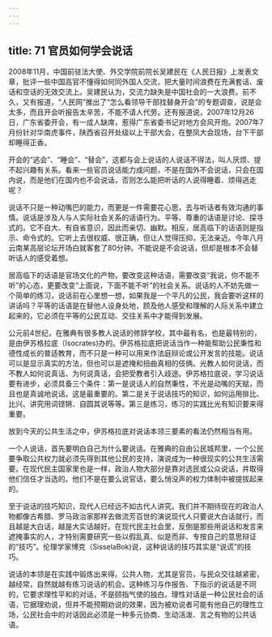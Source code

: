 ```yaml
---
---
---
```

title: 71 官员如何学会说话
---




2008年11月，中国前驻法大使、外交学院前院长吴建民在《人民日报》上发表文章，批评一些中国高官不懂得如何同外国人交流，把大量时间浪费在充满套话、废话和空话的无效交流上。吴建民认为，交流力缺失是中国社会的一大浪费。前不久，又有报道，“人民网”推出了“怎么看领导干部找替身开会”的专题调查，说是会太多，而且开会听报告太辛苦，不能不请人代劳。还有报道说，2007年12月26日，广东省委开会，有一成人缺席，惹得广东省委书记对地方会风开炮。2007年7月份针对华南虎事件，陕西省召开处级以上干部大会，在整凤大会现场，台下干部却睡得正香。

开会的“逃会”、“睡会”、“替会”，这都与会上说话的人说话不得法，叫人厌烦、提不起兴趣有关系。看来一些官员说话能力成问题，不是在国外不会说话，只会在国内说，而是他们在国内也不会说话，否则怎么能把听话的人说得睡着、烦得逃走呢？

说话不只是一种动嘴巴的能力，而更是一件需要花心思，去与听话者有效沟通的事情。说话是涉及人与人实际社会关系的话语行为。平等、尊重的话语是讨论、探寻式的。它不自大、有自省意识，因此而亲切、幽默。相反，居高临下的话语则是指示、命令式的。它听上去很权威、很正确，但让人觉得压抑，无法亲近。今年八月云南某高层论坛开场白就客套了80分钟。不能说是不会说话，但却是根本不会替听话人的感受着想。

居高临下的话语是官场文化的产物，要改变这种话语，需要改变“我说，你不能不听”的心态，更要改变“上面说，下面不能不听”的社会关系。说话的人不妨先做一个简单的练习，说话前在心里想一想，如果我是一个平凡的公民，我会要听这样的讲话吗？平等的话语是在替他人设身处地，顾及他人感受和理解的人际关系中建立起来的，它必须在平等的公民互动、交往关系中才能得到发展。

公元前4世纪，在雅典有很多教人说话的修辞学校，其中最有名，也是最特别的，是由伊苏格拉底（Isocrates)办的。伊苏格拉底把说话当作一种能帮助公民秉性和德性成长的普适教育，而不只是一种可以用来作法庭辩论或公开发言的技能。说话可以是显示真实的方法，但也可以是遮掩和扭曲真相的伎俩。光教人如何说话，而不教人如何说真话、为何说真话，会把受教者引入歧途。伊苏格拉底说，学习说话要有进步，必须具备三个条件：第一是说话人的自然秉性，不光是动嘴的天赋，而且也是真诚地说话。这是最重要的。第二是关于说话技巧的知识，如何运用排比、比兴、讲究用词铿锵、自圆其说等等。第三是练习，练习的实践比光有知识要来得重要。

放到今天的公共生活之中，伊苏格拉底对说话本领三要素的看法仍然相当有用。

一个人说话，首先要明白自己为什么要说话。在雅典的自由公民城邦里，一个公民要争取公共权力就必须先得到其他公民的支持，演说成为一种很现实的公共生活需要。在现代民主国家里也是一样，政治人物大部分是靠对选民或公众说话，并取得他们信任才当选的。他们不是在要么说官话，要么悄没声的权力体制中被提拔起来的。

至于说话的技巧知识，现代人已经远不如古代人讲究。我们并不期待现在的政治人物都像古希腊、罗马政治家那样去做流芳百世的演说现代人只要说大白话就行，而且越是大白话，越是大实话越好。在现代民主社会里，反倒是那些用说话和发言来遮掩事实的人，才特别需要研究一些以假乱真、似是而非、专按自己的意思辩证的“技巧”。伦理学家博克（SisselaBok)说，这种说话的技巧其实是“说谎”的技巧。

说话的本领是在实践中锻炼出来得。公共人物，尤其是官员，与民众交往越紧密，越经常，自然就越有练习说话的机会。这种练习与作报告、下指示的说话是不同的，它要求理性平和的对话，不是颐指气使的独白。理性对话是一种公民社会的话语，它据理劝说，但并不能预期劝说的效果，因为被劝说者可能有他自己的理性立场，公民社会中的对话因此必须是一种多元协商、生动活泼、言之有物的公共话语。